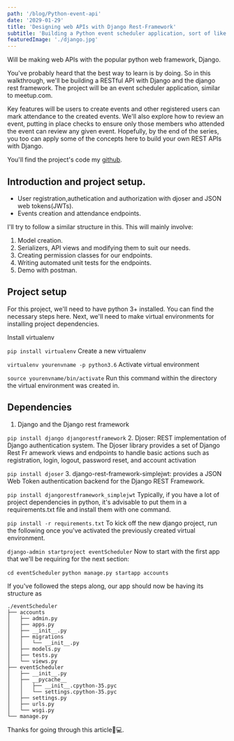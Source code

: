 ```yaml
---
path: '/blog/Python-event-api'
date: '2029-01-29'
title: 'Designing web APIs with Django Rest-Framework'
subtitle: 'Building a Python event scheduler application, sort of like a mini version of Eventbrite or meetup.com.'
featuredImage: './django.jpg'
---
```


Will be making web APIs with the popular python web framework, Django.

You've probably heard that the best way to learn is by doing. So in this walkthrough, we'll be building a RESTful API with Django and the django rest framework. The project will be an event scheduler application, similar to meetup.com.

Key features will be users to create events and other registered users can mark attendance to the created events. We'll also explore how to review an event, putting in place checks to ensure only those members who attended the event can review any given event. Hopefully, by the end of the series, you too can apply some of the concepts here to build your own REST APIs with Django.

You'll find the project's code my [github](https://github.com/jeffubayi/Events-Organizer).

## Introduction and project setup.

- User registration,authetication and authorization with djoser and JSON web tokens(JWTs).
- Events creation and attendance endpoints.

I'll try to follow a similar structure in this. This will mainly involve:

1. Model creation.
2. Serializers, API views and modifying them to suit our needs.
3. Creating permission classes for our endpoints.
4. Writing automated unit tests for the endpoints.
5. Demo with postman.

## Project setup

For this project, we'll need to have python 3+ installed. You can find the necessary steps here.
Next, we'll need to make virtual environments for installing project dependencies.

Install virtualenv

 `pip install virtualenv` 
Create a new virtualenv

 `virtualenv yourenvname -p python3.6`
Activate virtual environment

`source yourenvname/bin/activate`
Run this command within the directory the virtual environment was created in.

## Dependencies

1. Django and the Django rest framework

 `pip install django djangorestframework`
2. Djoser: REST implementation of Django authentication system. The Djoser library provides a set of Django Rest Fr amework views and endpoints to handle basic actions such as registration, login, logout, password reset, and account activation

 `pip install djoser`
3. django-rest-framework-simplejwt: provides a JSON Web Token authentication backend for the Django REST Framework.

`pip install djangorestframework_simplejwt`
Typically, if you have a lot of project dependencies in python, it's advisable to put them in a requirements.txt file and install them with one command.

`pip install -r requirements.txt`
To kick off the new django project, run the following once you've activated the previously created virtual environment.

`django-admin startproject eventScheduler`
Now to start with the first app that we'll be requiring for the next section:

`cd eventScheduler`
`python manage.py startapp accounts `

If you've followed the steps along, our app should now be having its structure as

```
./eventScheduler
├── accounts
│   ├── admin.py
│   ├── apps.py
│   ├── __init__.py
│   ├── migrations
│   │   └── __init__.py
│   ├── models.py
│   ├── tests.py
│   └── views.py
├── eventScheduler
│   ├── __init__.py
│   ├── __pycache__
│   │   ├── __init__.cpython-35.pyc
│   │   └── settings.cpython-35.pyc
│   ├── settings.py
│   ├── urls.py
│   └── wsgi.py
└── manage.py
```
Thanks for going through this article👨💻.
